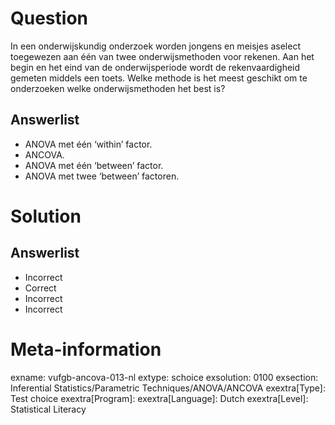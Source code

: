 Question
========
  
In een onderwijskundig onderzoek worden jongens en meisjes aselect toegewezen aan één van twee onderwijsmethoden voor rekenen. Aan het begin en het eind van de onderwijsperiode wordt de rekenvaardigheid gemeten middels een toets. Welke methode is het meest geschikt om te onderzoeken welke onderwijsmethoden het best is?
  
Answerlist
----------
* ANOVA met één ‘within’ factor.
* ANCOVA.
* ANOVA met één ‘between’ factor.
* ANOVA met twee ‘between’ factoren.

Solution
========

Answerlist
----------
* Incorrect
* Correct
* Incorrect
* Incorrect

Meta-information
================
exname: vufgb-ancova-013-nl
extype: schoice
exsolution: 0100
exsection: Inferential Statistics/Parametric Techniques/ANOVA/ANCOVA
exextra[Type]: Test choice
exextra[Program]: 
exextra[Language]: Dutch
exextra[Level]: Statistical Literacy
